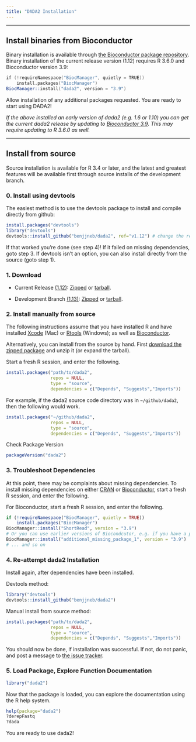 ```yaml
---
title: "DADA2 Installation"
---
```


-----------------------------

## **Install binaries from Bioconductor**

Binary installation is available through [the Bioconductor package repository](https://bioconductor.org/). 
Binary installation of the current release version (1.12) requires R 3.6.0 and Bioconductor version 3.9:

```S
if (!requireNamespace("BiocManager", quietly = TRUE))
    install.packages("BiocManager")
BiocManager::install("dada2", version = "3.9")
```

Allow installation of any additional packages requested. You are ready to start using DADA2!

*If the above installed an early version of dada2 (e.g. 1.6 or 1.10) you can get the current dada2 release by updating to [Bioconductor 3.9](https://www.bioconductor.org/news/bioc_3_9_release/). This may require updating to R 3.6.0 as well.*

-----------------------------

## **Install from source**

Source installation is available for R 3.4 or later, and the latest and greatest features will be available first through source installs of the development branch.

### 0. Install using devtools

The easiest method is to use the devtools package to install and compile directly from github:

```r
install.packages("devtools")
library("devtools")
devtools::install_github("benjjneb/dada2", ref="v1.12") # change the ref argument to get other versions
```

If that worked you're done (see step 4)! If it failed on missing dependencies, goto step 3. If devtools isn't an option, you can also install directly from the source (goto step 1).

### 1. Download

* Current Release [(1.12)](https://github.com/benjjneb/dada2/releases): [Zipped](https://github.com/benjjneb/dada2/archive/v1.12.zip) or [tarball](https://github.com/benjjneb/dada2/archive/v1.12.tar.gz).

* Development Branch [(1.13)](https://github.com/benjjneb/dada2): [Zipped](https://github.com/benjjneb/dada2/archive/master.zip) or [tarball](https://github.com/benjjneb/dada2/archive/master.tar.gz).

### 2. Install manually from source

The following instructions assume that you have installed R 
and have installed 
[Xcode](https://developer.apple.com/xcode/downloads/)
(Mac) or 
[Rtools](http://cran.r-project.org/bin/windows/Rtools/)
(Windows); as well as 
[Bioconductor](http://bioconductor.org/install/).

Alternatively, you can install from the source by hand. First [download the zipped package](download.html) and unzip it (or expand the tarball).

Start a fresh R session, and enter the following.

```r
install.packages("path/to/dada2",
                 repos = NULL,
                 type = "source",
                 dependencies = c("Depends", "Suggests","Imports"))
```

For example, if the dada2 source code directory was in `~/github/dada2`,
then the following would work.

```r
install.packages("~/github/dada2",
                 repos = NULL,
                 type = "source",
                 dependencies = c("Depends", "Suggests","Imports"))
```

Check Package Version

```r
packageVersion("dada2")
```

### 3. Troubleshoot Dependencies

At this point, 
there may be complaints about missing dependencies.
To install missing dependencies on either
[CRAN](http://cran.r-project.org/)
or
[Bioconductor](http://bioconductor.org/install/), 
start a fresh R session, and enter the following.

For Bioconductor,
start a fresh R session, and enter the following.

```r
if (!requireNamespace("BiocManager", quietly = TRUE))
    install.packages("BiocManager")
BiocManager::install("ShortRead", version = "3.9") 
# Or you can use earlier versions of Biocondcutor, e.g. if you have a pre-3.6 version of R
BiocManager::install("additional_missing_package_1", version = "3.9") 
# ... and so on
```

### 4. Re-attempt dada2 Installation

Install again, after dependencies have been installed.

Devtools method:
```r
library("devtools")
devtools::install_github("benjjneb/dada2")
```

Manual install from source method:
```r
install.packages("path/to/dada2",
                 repos = NULL,
                 type = "source",
                 dependencies = c("Depends", "Suggests","Imports"))
```

You should now be done, if installation was successful. If not, do not panic, and post a message to [the issue tracker](https://github.com/benjjneb/dada2/issues).

### 5. Load Package, Explore Function Documentation

```r
library("dada2")
```

Now that the package is loaded, you can explore the documentation using the R help system.

```r
help(package="dada2")
?derepFastq
?dada
```

You are ready to use dada2!